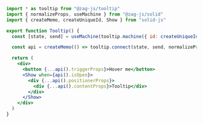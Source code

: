```jsx
import * as tooltip from "@zag-js/tooltip"
import { normalizeProps, useMachine } from "@zag-js/solid"
import { createMemo, createUniqueId, Show } from "solid-js"

export function Tooltip() {
  const [state, send] = useMachine(tooltip.machine({ id: createUniqueId() }))

  const api = createMemo(() => tooltip.connect(state, send, normalizeProps))

  return (
    <div>
      <button {...api().triggerProps}>Hover me</button>
      <Show when={api().isOpen}>
        <div {...api().positionerProps}>
          <div {...api().contentProps}>Tooltip</div>
        </div>
      </Show>
    </div>
  )
}
```
